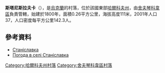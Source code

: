 {{coord|49|34|14|N|37|16|16|E|scale:100000_region:UA|display=title}}

'''斯塔尼斯拉夫卡'''（{{lang-uk|Станіславка}}），是[[烏克蘭|烏克蘭]]的村落，位於該國東部[[哈爾科夫州|哈爾科夫州]]，由[[舍夫琴科韋區|舍夫琴科韋區]]負責管轄，始建於1800年，面積0.26平方公里，海拔高度111米，2001年人口37，人口密度每平方公里142.3人。

==參考資料==
* [http://w1.c1.rada.gov.ua/pls/z7502/A005?rdat1=09.01.2009&rf7571=34210 Станіславка]{{dead link|date=2018年3月 |bot=InternetArchiveBot |fix-attempted=yes }}
* [http://weather.in.ua/ua/har'kovskaja/24817 Погода в селі Станіславка] {{Wayback|url=http://weather.in.ua/ua/har%27kovskaja/24817 |date=20160323034453 }}

{{DEFAULTSORT:Станіславка}}
[[Category:哈爾科夫州村落|Category:哈爾科夫州村落]]
[[Category:舍夫琴科韋區村落|Category:舍夫琴科韋區村落]]


{{Kharkiv-geo-stub}}